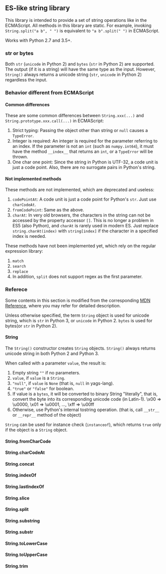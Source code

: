 == ES-like string library ==

This library is intended to provide a set of string operations like in the ECMAScript. All methods in this library are static. For example, invoking <code>String.split("a b", " ")</code> is equivalent to <code>"a b".split(" ")</code> in ECMAScript.

Works with Python 2.7 and 3.5+.

=== str or bytes ===

Both <code>str</code> (<code>unicode</code> in Python 2) and <code>bytes</code> (<code>str</code> in Python 2) are supported. The output (if it is a string) will have the same type as the input. However, <code>String()</code> always returns a unicode string (<code>str</code>, <code>unicode</code> in Python 2) regardless the input. 

=== Behavior different from ECMAScript ===

==== Common differences ====

These are some common differences between <code>String.xxx(...)</code> and <code>String.prototype.xxx.call(...)</code> in ECMAScript:

# Strict typing: Passing the object other than string or <code>null</code> causes a <code>TypeError</code>.
# Integer is required: An integer is required for the parameter referring to an index. If the parameter is not an <code>int</code> (such as <code>numpy.int64</code>), it must have the method <code>__index__</code> that returns an <code>int</code>, or a <code>TypeError</code> will be thrown.
# One char one point: Since the string in Python is UTF-32, a code unit is just a code point. Also, there are no surrogate pairs in Python's string.

==== Not implemented methods ====

These methods are not implemented, which are deprecated and useless:

# <code>codePointAt</code>: A code unit is just a code point for Python's <code>str</code>. Just use <code>charCodeAt</code>.
# <code>fromCodePoint</code>: Same as the above.
# <code>charAt</code>: In very old browsers, the characters in the string can not be accessed by the property accessor <code>[]</code>. This is no longer a problem in ES5 (also Python), and <code>charAt</code> is rarely used in modern ES. Just replace <code>string.charAt(index)</code> with <code>string[index]</code> if the character in a specified index is needed.

These methods have not been implemented yet, which rely on the regular expression library:

# <code>match</code>
# <code>search</code>
# <code>replace</code>
# In addition, <code>split</code> does not support regex as the first parameter.

=== Referece ===

Some contents in this section is modified from the corresponding [[https://developer.mozilla.org/en-US/docs/Web/JavaScript/Reference/Global_Objects/String|MDN Reference]], where you may refer for detailed description.

Unless otherwise specified, the term <code>String</code> object is used for unicode string, which is <code>str</code> in Python 3, or <code>unicode</code> in Python 2. <code>bytes</code> is used for bytes(or <code>str</code> in Python 2).

==== String ====

The <code>String()</code> constructor creates <code>String</code> objects. <code>String()</code> always returns unicode string in both Python 2 and Python 3.

When called with a parameter <code>value</code>, the result is:

# Empty string <code>""</code> if no parameters.
# <code>value</code>, if <code>value</code> is a <code>String</code>.
# <code>"null"</code>, if <code>value</code> is <code>None</code> (that is, <code>null</code> in yags-lang).
# <code>"true"</code> or <code>"false"</code> for boolean.
# If value is a <code>bytes</code>, it will be converted to binary String "literally", that is, convert the byte into its corresponding unicode code (in Latin-1). \x00 => \u0000, \x01 => \u0001, ..., \xff => \u00ff
# Otherwise, use Python's internal tostring operation. (that is, call <code>__str__</code> or <code>__repr__</code> method of the object)

<code>String</code> can be used for instance check (<code>instanceof</code>), which returns <code>true</code> only if the object is a <code>String</code> object.

==== String.fromCharCode ====

==== String.charCodeAt ====

==== String.concat ====

==== String.indexOf ====

==== String.lastIndexOf ====

==== String.slice ====

==== String.split ====

==== String.substring ====

==== String.substr ====

==== String.toLowerCase ====

==== String.toUpperCase ====

==== String.trim ====
